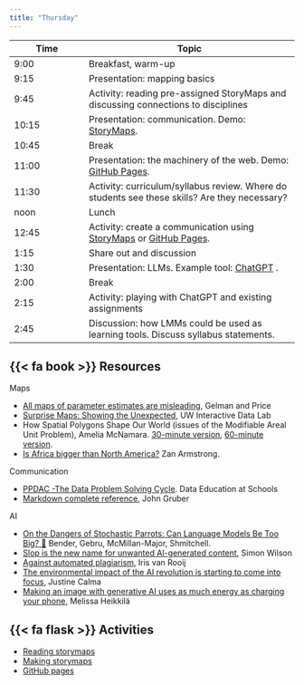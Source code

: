 ```yaml
---
title: "Thursday"
---
```


| Time  | Topic                                                                                                                           |
|-------------------|-----------------------------------------------------|
| 9:00  | Breakfast, warm-up                                                                                                              |
| 9:15  | Presentation: mapping basics                                                                                                    |
| 9:45  | Activity: reading pre-assigned StoryMaps and discussing connections to disciplines                                              |
| 10:15 | Presentation: communication. Demo: [StoryMaps](https://storymaps.arcgis.com/).                                                  |
| 10:45 | Break                                                                                                                           |
| 11:00 | Presentation: the machinery of the web. Demo: [GitHub Pages](https://pages.github.com/).                                        |
| 11:30 | Activity: curriculum/syllabus review. Where do students see these skills? Are they necessary?                                   |
| noon  | Lunch                                                                                                                           |
| 12:45 | Activity: create a communication using [StoryMaps](https://storymaps.arcgis.com/) or [GitHub Pages](https://pages.github.com/). |
| 1:15  | Share out and discussion                                                                                                        |
| 1:30  | Presentation: LLMs. Example tool: [ChatGPT](https://chatgpt.com/) .                                                             |
| 2:00  | Break                                                                                                                           |
| 2:15  | Activity: playing with ChatGPT and existing assignments                                                                         |
| 2:45  | Discussion: how LMMs could be used as learning tools. Discuss syllabus statements.                                              |

## {{< fa book >}} Resources

Maps

-   [All maps of parameter estimates are misleading](http://www.stat.columbia.edu/~gelman/research/published/allmaps.pdf), Gelman and Price
-   [Surprise Maps: Showing the Unexpected](https://medium.com/@uwdata/surprise-maps-showing-the-unexpected-e92b67398865), UW Interactive Data Lab
-   How Spatial Polygons Shape Our World (issues of the Modifiable Areal Unit Problem), Amelia McNamara. [30-minute version](https://www.youtube.com/watch?v=wn5larsRHro), [60-minute version](https://www.youtube.com/watch?v=bjFzWElyD3o).
-   [Is Africa bigger than North America?](https://blocks.roadtolarissa.com/zanarmstrong/raw/caa2da1ea1558cdc3357/index.html) Zan Armstrong.



Communication

-   [PPDAC -The Data Problem Solving Cycle](https://dataschools.education/about-data-literacy/ppdac-the-data-problem-solving-cycle/). Data Education at Schools
-   [Markdown complete reference](https://daringfireball.net/projects/markdown/syntax), John Gruber


AI

-   [On the Dangers of Stochastic Parrots: Can Language Models Be Too Big? 🦜](https://dl.acm.org/doi/10.1145/3442188.3445922) Bender, Gebru, McMillan-Major, Shmitchell.
-   [Slop is the new name for unwanted AI-generated content](https://simonwillison.net/2024/May/8/slop/), Simon Wilson
-   [Against automated plagiarism](https://irisvanrooijcogsci.com/2022/12/29/against-automated-plagiarism/), Iris van Rooij
-   [The environmental impact of the AI revolution is starting to come into focus](https://www.theverge.com/2023/10/10/23911059/ai-climate-impact-google-openai-chatgpt-energy), Justine Calma
-   [Making an image with generative AI uses as much energy as charging your phone](https://www.technologyreview.com/2023/12/01/1084189/making-an-image-with-generative-ai-uses-as-much-energy-as-charging-your-phone/), Melissa Heikkilä

##   {{< fa flask >}} Activities

- [Reading storymaps](reading_storymaps.qmd)
- [Making storymaps](making_storymaps.qmd)
- [GitHub pages](GitHubPages.qmd)
